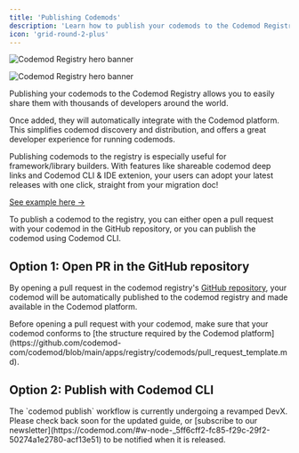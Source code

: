 ```yaml
---
title: 'Publishing Codemods'
description: 'Learn how to publish your codemods to the Codemod Registry and share them with the world.'
icon: 'grid-round-2-plus'
---
```


<img
  className="block dark:hidden"
  src="/images/codemod-registry/publishing-codemods-hero-light.svg"
  alt="Codemod Registry hero banner"
/>

<img
  className="hidden dark:block"
  src="/images/codemod-registry/publishing-codemods-hero-dark.svg"
  alt="Codemod Registry hero banner"
/>

Publishing your codemods to the Codemod Registry allows you to easily share them with thousands of developers around the world.

Once added, they will automatically integrate with the Codemod platform. This simplifies codemod discovery and distribution, and offers a great developer experience for running codemods.

<Tip>
Publishing codemods to the registry is especially useful for framework/library builders. With features like shareable codemod deep links and Codemod CLI & IDE extenion, your users can adopt your latest releases with one click, straight from your migration doc!

<Tooltip tip="MSW V2 migration">[See example here ->](https://mswjs.io/docs/migrations/1.x-to-2.x/#codemods)</Tooltip>
</Tip>

To publish a codemod to the registry, you can either open a pull request with your codemod in the GitHub repository, or you can publish the codemod using Codemod CLI.

## Option 1: Open PR in the GitHub repository

By opening a pull request in the codemod registry's [GitHub repository](https://github.com/codemod-com/codemod/tree/main/apps/registry), your codemod will be automatically published to the codemod registry and made available in the Codemod platform.

<Note>
Before opening a pull request with your codemod, make sure that your codemod conforms to [the structure required by the Codemod platform](https://github.com/codemod-com/codemod/blob/main/apps/registry/codemods/pull_request_template.md).
</Note>

## Option 2: Publish with Codemod CLI

<Info>
The `codemod publish` workflow is currently undergoing a revamped DevX. Please check back soon for the updated guide, or [subscribe to our newsletter](https://codemod.com/#w-node-_5ff6cff2-fc85-f29c-29f2-50274a1e2780-acf13e51) to be notified when it is released.
</Info>